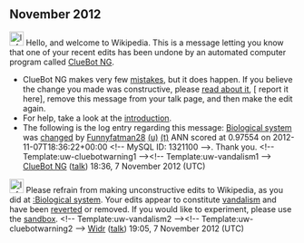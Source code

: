 <article id="37571094" title=User talk:Funnyfatman28>
	<talkpage id="37571094" title="User talk:Funnyfatman28">


== November 2012 ==
[[Image:Information.svg|left|25px|alt=|link=]] Hello, and welcome to Wikipedia. This is a message letting you know that one of your recent edits has been undone by an automated computer program called [[User:ClueBot NG|ClueBot NG]].
{{clear}}
* ClueBot NG makes very few [[User:ClueBot NG#Information About False Positives|mistakes]], but it does happen. If you believe the change you made was constructive, please [[User:ClueBot NG#Information About False Positives|read about it]], [{{User:ClueBot NG/Warnings/FPReport|1321100}} report it here], remove this message from your talk page, and then make the edit again.
* For help, take a look at the [[Wikipedia:Introduction|introduction]].
* The following is the log entry regarding this message: [[Biological system]] was [http://en.wikipedia.org/w/index.php?title=Biological+system&amp;diff=521862468&amp;oldid=521422277 changed] by [[Special:Contributions/Funnyfatman28|Funnyfatman28]] [[User:Funnyfatman28|(u)]] [[User talk:Funnyfatman28|(t)]] ANN scored at 0.97554 on 2012-11-07T18:36:22+00:00 &lt;!-- MySQL ID: 1321100 --&gt;. Thank you. &lt;!-- Template:uw-cluebotwarning1 --&gt;&lt;!-- Template:uw-vandalism1 --&gt; [[User:ClueBot NG|ClueBot NG]] ([[User talk:ClueBot NG|talk]]) 18:36, 7 November 2012 (UTC)

[[File:Information.svg|25px|alt=|link=]] Please refrain from making unconstructive edits to Wikipedia, as you did at [[:Biological system]]. Your edits appear to constitute [[Wikipedia:Vandalism|vandalism]] and have been [[Help:Reverting|reverted]] or removed. If you would like to experiment, please use the [[Wikipedia:Sandbox|sandbox]]. &lt;!-- Template:uw-vandalism2 --&gt;&lt;!-- Template:uw-cluebotwarning2 --&gt;  [[User:Widr|Widr]] ([[User talk:Widr|talk]]) 19:05, 7 November 2012 (UTC)
	</talkpage>
</article>